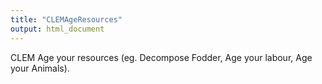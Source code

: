 ```yaml
---
title: "CLEMAgeResources"
output: html_document
---
```



CLEM Age your resources (eg. Decompose Fodder, Age your labour, Age your Animals).
